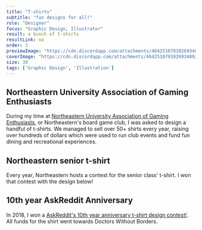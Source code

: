 ```yaml
---
title: "T-shirts"
subtitle: "fun designs for all!"
role: "Designer"
focus: "Graphic Design, Illustrator"
result: a bunch of t-shirts
resultLink: na
order: 3
previewImage: "https://cdn.discordapp.com/attachments/464251079102693409/945041363349700679/41.png"
coverImage: "https://cdn.discordapp.com/attachments/464251079102693409/945041363349700679/41.png"
size: 30
tags: ['Graphic Design', 'Illustration']
---
```





## Northeastern University Association of Gaming Enthusiasts
During my time at [Northeastern University Association of Gaming Enthusiasts](https://gamingnu.wixsite.com/nuage), or Northeastern's board game club, I was asked to design a handful of t-shirts.
We managed to sell over 50+ shirts every year, raising over hundreds of dollars which were used to run club events and fund fun dining and recreational experiences.
<Bepis3>
    <Bepis2 src={meeple}/>
    <Bepis2 src={board}/>
</Bepis3>


## Northeastern senior t-shirt
Every year, Northeastern hosts a contest for the senior class' t-shirt. I won that contest with the design below! 
<Bepis3>
    <Bepis2 src={senior2021}/>
</Bepis3>
 
 

## 10th year AskReddit Anniversary
In 2018, I won a [AskReddit's 10th year anniversary t-shirt design contest!](https://www.redditinc.com/blog/celebrating-ten-years-of-r-askreddit). All funds for the shirt went towards Doctors Without Borders.
<Bepis3>
    <Bepis2 src={askreddit}/>
</Bepis3>